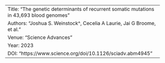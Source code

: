 ---
Title: "The genetic determinants of recurrent somatic mutations in 43,693 blood genomes"
Authors: "Joshua S. Weinstock^, Cecelia A Laurie, Jai G Broome, et al."
Venue: "Science Advances"
Year: 2023
DOI: "https://www.science.org/doi/10.1126/sciadv.abm4945"
---